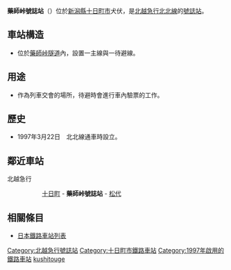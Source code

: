 {{noteTA
|T=zh-tw:藥師峠號誌站; zh-hk:藥師峠信號場; zh-cn: 薬師峠线路所;
|1=zh-tw:藥師峠號誌站; zh-hk:藥師峠信號場; zh-cn: 薬師峠线路所;
}}
{{日本車站資訊
|公司色 = #E8204E
|文字色 =
|站名 = 藥師峠號誌站
|日文原名 = 薬師峠
|平假名 = やくしとうげ
|羅馬拼音 = Yakushitōge
|前一站 = [[十日町站|十日町]]
|前一站距離 = 4.9
|後一站距離 = 4.5
|後一站 = [[松代站_(新潟縣)|松代]]
|圖片 = Hokuetsu Exp Yakushitouge Signal Sta GG-R.jpg
|pxl =
|圖片説明 = 左側的號誌為北北線特有的雙綠燈(GG)高速進行號誌
|電報略號 =
|所屬公司 = [[北越急行|北越急行]]
|所屬路線 = <span style="color:#cc3366">■</span>[[北北線|北北線]]
|距離 = 23.8
|起站 = [[六日町站|六日町]]
|所在地 = [[新潟縣|新潟縣]][[十日町市|十日町市]]犬伏
|啟用年月日 = 1997年（平成9年）3月22日
|廢止年月日 =
|車站構造 = 號誌站
|月台配置 = 無
|上下車人次 = 
|統計年度 = 
|備註 = 設置於藥師峠隧道內
}}
'''藥師峠號誌站'''（{{jpn|j=薬師峠信号場|hg=やくしとうげしんごうじょう|rm=Yakushitōge shingōjō|f=y}}）位於[[新潟縣|新潟縣]][[十日町市|十日町市]]犬伏，是[[北越急行|北越急行]][[北北線|北北線]]的[[號誌站|號誌站]]。

== 車站構造 ==
* 位於[[藥師峠隧道|藥師峠隧道]]內，設置一主線與一待避線。

== 用途 ==
* 作為列車交會的場所，待避時會進行車內驗票的工作。

== 歷史 ==
* 1997年3月22日　北北線通車時設立。

== 鄰近車站 ==
;北越急行
::[[十日町站|十日町]] - '''藥師峠號誌站''' - [[松代站_(新潟縣)|松代]]

== 相關條目 ==
* [[日本鐵路車站列表|日本鐵路車站列表]]

{{北北線}}

{{DEFAULTSORT:Yakushitoge-Shingojo}}
[[Category:北越急行號誌站|Category:北越急行號誌站]]
[[Category:十日町市鐵路車站|Category:十日町市鐵路車站]]
[[Category:1997年啟用的鐵路車站|Category:1997年啟用的鐵路車站]]
[[Category:日本鐵路車站_Ya|kushitouge]]